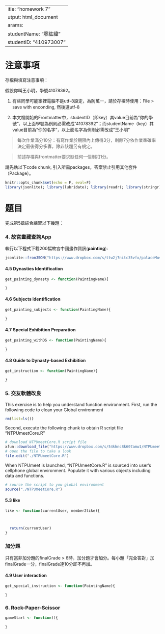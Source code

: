  ---
title: "homework 7"
output: html_document
params:
  studentName: "廖紘緯"
  studentID: "410973007"
---

# 注意事項

存檔與填寫注意事項：

假設你叫王小明，學號41078392。

  1. 有些同學可能家裡電腦不是utf-8設定，為防萬一，請於存檔時使用：File > save with enconding, 然後選utf-8

  2. 本文檔開始的Frontmatter中，studentID（即key）其value目前為"你的學號"，以上面學號為例則必需改成"41078392"；而studentName（key）其value目前為"你的名字"，以上面名字為例則必需改成"王小明"
  
> 每次作業滿分10分：有寫作業於期限內上傳得3分，剩餘7分依作業準確率決定最後得分多寡，除非該題另有規定。

> 前述存檔與frontmatter要求缺任何一個則扣1分。

請先執以下code chunk, 引入所需packages，答案禁止引用其他套件（Package）。
```{r setup, include=FALSE}
knitr::opts_chunk$set(echo = F, eval=F)
library(jsonlite); library(lubridate); library(readr); library(stringr); library(purrr)
```

# 題目

完成第5章綜合練習以下幾題：

### 4. 故宮畫藏查詢App{-}

執行以下程式下載200幅故宮中國畫作資訊(**painting**):
```{r data4, echo=T}
jsonlite::fromJSON("https://www.dropbox.com/s/ttw2j7nitc35vfx/palaceMuseumPainting.json?dl=1", simplifyDataFrame = F) -> painting
```

#### 4.5 Dynasties Identification{-}

```{r}
get_painting_dynasty <- function(PaintingName){

}

```

#### 4.6 Subjects Identification{-}

```{r}
get_painting_subjects <- function(PaintingName){
  
}
```


#### 4.7 Special Exhibition Preparation{-}

```{r}
get_painting_withDS <- function(PaintingName){
  
}
```

#### 4.8 Guide to Dynasty-based Exhibition{-}

```{r}
get_instruction <- function(PaintingName){
  
}
```

### 5. 交友軟體改良{-}

This exercise is to help you understand function environment. First, run the following code to clean your Global environment

```{r, echo=TRUE}
rm(list=ls())
```

Second, execute the following chunk to obtain R script file "NTPUmeetCore.R"
```{r, echo=TRUE}
# download NTPUmeetCore.R script file
xfun::download_file("https://www.dropbox.com/s/54khnc8k607amw1/NTPUmeetCore.R?dl=1")
# open the file to take a look
file.edit("./NTPUmeetCore.R")
```

When NTPUmeet is launched, "NTPUmeetCore.R" is sourced into user's cellphone global environment. Populate it with various objects including data and functions.

```{r, echo=TRUE}
# source the script to you global environment
source("./NTPUmeetCore.R")
```

#### 5.3 like

```{r ans53, echo=T}
like <- function(currentUser, member2like){



  return(currentUser)
}
```

### 加分題

只有當非加分題的finalGrade > 6時，加分題才會加分。每小題「完全答對」加finalGrade一分，finalGrade達10分即不再加。

#### 4.9 User interaction

```{r ans44, echo=F}
get_special_instruction <- function(PaintingName){
  
}
```

### 6. Rock-Paper-Scissor{-}

```{r}
gameStart <- function(){
  
}
```
